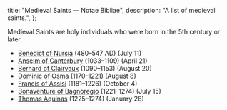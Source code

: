  title: "Medieval Saints — Notae Bibliae",
  description: "A list of medieval saints.",
};

<Initial text="Medieval Saints" />

Medieval Saints are holy individuals who were born in the 5th century or later.

- [Benedict of Nursia](/people/saints/medieval/benedict-of-nursia) (480–547 AD) (July 11)
- [Anselm of Canterbury](/people/saints/medieval/anselm-of-canterbury) (1033–1109) (April 21)
- [Bernard of Clairvaux](/people/saints/medieval/bernard-of-clairvaux) (1090–1153) (August 20)
- [Dominic of Osma](/people/saints/medieval/dominic-of-osma) (1170–1221) (August 8)
- [Francis of Assisi](/people/saints/medieval/francis-of-assisi) (1181–1226) (October 4)
- [Bonaventure of Bagnoregio](/people/saints/medieval/bonaventure-of-bagnoregio) (1221–1274) (July 15)
- [Thomas Aquinas](/people/saints/medieval/thomas-aquinas) (1225–1274) (January 28)
